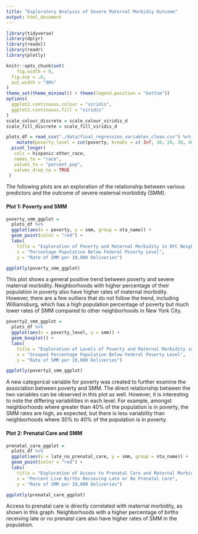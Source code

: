 ```yaml
---
title: "Exploratory Analysis of Severe Maternal Morbidiy Outcome"
output: html_document
---
```


```r
library(tidyverse)
library(dplyr)
library(readxl)
library(readr)
library(plotly)

knitr::opts_chunk$set(
	fig.width = 9, 
  fig.asp = .6,
  out.width = "90%"
)
theme_set(theme_minimal() + theme(legend.position = "bottom"))
options(
  ggplot2.continuous.colour = "viridis",
  ggplot2.continuous.fill = "viridis"
)
scale_colour_discrete = scale_colour_viridis_d
scale_fill_discrete = scale_fill_viridis_d
```

  
```r
plots_df = read_csv("./data/final_regression_variables_clean.csv") %>%
    mutate(poverty_level = cut(poverty, breaks = c(-Inf, 10, 20, 30, 40, Inf), labels = c("poverty_10","poverty_20", "poverty_30", "poverty_40", "poverty_40+"))) %>% 
  pivot_longer(
   cols = hispanic:other_race,
   names_to = "race",
   values_to = "percent_pop",
   values_drop_na = TRUE
 ) 
```

The following plots are an exploration of the relationship between various predictors and the outcome of severe maternal morbididy (SMM). 

#### Plot 1: Poverty and SMM 

```r
poverty_smm_ggplot = 
  plots_df %>% 
  ggplot(aes(x = poverty, y = smm, group = nta_name)) +
  geom_point(color = "red") + 
  labs(
    title = "Exploration of Poverty and Maternal Morbidity in NYC Neighborhoods",
    x = "Percentage Population Below Federal Poverty Level",
    y = "Rate of SMM per 10,000 Deliveries")

ggplotly(poverty_smm_ggplot)

```

This plot shows a general positive trend between poverty and severe maternal morbidity. Neighborhoods with higher percentage of their population in poverty also have higher rates of maternal morbidity. However, there are a few outliers that do not follow the trend, including Williamsburg, which has a high population percentage of poverty but much lower rates of SMM compared to other neighborhoods in New York City. 

```r
poverty2_smm_ggplot = 
  plots_df %>% 
  ggplot(aes(x = poverty_level, y = smm)) + 
  geom_boxplot() + 
  labs(
    title = "Exploration of Levels of Poverty and Maternal Morbidity in NYC Neighborhoods",
    x = "Grouped Percentage Population Below Federal Poverty Level",
    y = "Rate of SMM per 10,000 Deliveries")

ggplotly(poverty2_smm_ggplot)

```

A new categorical variable for poverty was created to further examine the association between poverty and SMM. The direct relationship between the two variables can be observed in this plot as well. However, it is interesting to note the differing variabilities in each level. For example, amongst neighborhoods where greater than 40% of the population is in poverty, the SMM rates are high, as expected, but there is less variability than neighborhoods where 30% to 40% of the population is in poverty. 

#### Plot 2: Prenatal Care and SMM

```r
prenatal_care_ggplot = 
  plots_df %>% 
  ggplot(aes(x = late_no_prenatal_care, y = smm, group = nta_name)) + 
  geom_point(color = "red") + 
  labs(
    title = "Exploration of Access to Prenatal Care and Maternal Morbidity in NYC Neighborhoods",
    x = "Percent Live Births Recieving Late or No Prenatal Care",
    y = "Rate of SMM per 10,000 Deliveries")

ggplotly(prenatal_care_ggplot)
```

Access to prenatal care is directly correlated with maternal morbidity, as shown in this graph. Neighborhoods with a higher percentage of births receiving late or no prenatal care also have higher rates of SMM in the population. 